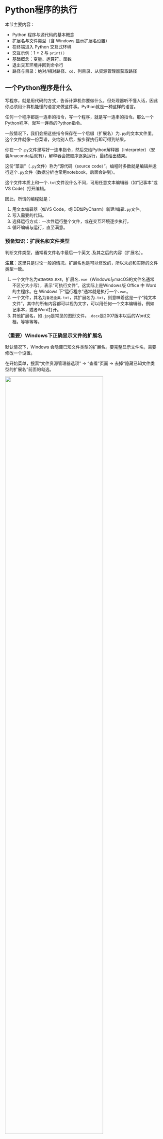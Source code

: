 # Python程序的执行

本节主要内容：

- Python 程序与源代码的基本概念
- 扩展名与文件类型（含 Windows 显示扩展名设置）
- 在终端进入 Python 交互式环境
- 交互示例：1 + 2 与 `print()`
- 基础概念：变量、运算符、函数
- 退出交互环境并回到命令行
- 路径与目录：绝对/相对路径、`cd`、列目录、从资源管理器获取路径

## 一个Python程序是什么

写程序，就是用代码的方式，告诉计算机你要做什么。但处理器听不懂人话，因此你必须用计算机能懂的语言来做这件事。Python就是一种这样的语言。

任何一个程序都是一连串的指令，写一个程序，就是写一连串的指令。那么一个Python程序，就写一连串的Python指令。

一般情况下，我们会把这些指令保存在一个后缀（扩展名）为`.py`的文本文件里。这个文件就像一份菜谱，交给别人后，按步骤执行即可得到结果。

你在一个`.py`文件里写好一连串指令，然后交给Python解释器（Interpreter）（安装Anaconda后就有），解释器会按顺序逐条运行，最终给出结果。

这份“菜谱”（`.py`文件）称为“源代码（source code）”。编程时多数就是编辑并运行这个`.py`文件（数据分析也常用notebook，后面会讲到）。

这个文件本质上和一个`.txt`文件没什么不同，可用任意文本编辑器（如“记事本”或VS Code）打开编辑。

因此，所谓的编程就是：

1. 用文本编辑器（如VS Code，或IDE如PyCharm）新建/编辑`.py`文件。
2. 写入需要的代码。
3. 选择运行方式：一次性运行整个文件，或在交互环境逐步执行。
4. 循环编辑与运行，直至满意。

### 预备知识：扩展名和文件类型 {#ext_name}

判断文件类型，通常看文件名中最后一个英文`.`及其之后的内容（扩展名）。

**注意**：这里只是讨论一般的情况。扩展名也是可以修改的，所以未必和实际的文件类型一致。

1. 一个文件名为`WINWORD.EXE`，扩展名`.exe`（Windows与macOS的文件名通常不区分大小写），表示“可执行文件”。这实际上是Windows版 Office 中 Word 的主程序。在 Windows 下“运行程序”通常就是执行一个`.exe`。
2. 一个文件，其名为`鲁迅全集.txt`，其扩展名为`.txt`，则意味着这是一个“纯文本文件”，其中的所有内容都可以视为文字，可以用任何一个文本编辑器，例如记事本，或者Word打开。
3. 其他扩展名，如`.jpg`是常见的图形文件，`.docx`是2007版本以后的Word文档，等等等等。

### （重要）Windows下正确显示文件的扩展名

默认情况下，Windows 会隐藏已知文件类型的扩展名。要完整显示文件名，需要修改一个设置。

在开始菜单，搜索“文件资源管理器选项” -> “查看”页面 -> 去掉“隐藏已知文件类型的扩展名”前面的勾选。

![](images/显示扩展名.png){width=80%}

这样，在你的资源管理器中，显示文件的时候就会显示文件全名。

## Python的交互式环境 {#python_interactive}

我们先采用最基本的Python的交互式环境，给大家一点运行程序的感觉。 

1.	启动 Anaconda Prompt。（macOS/Linux 启动“终端 Terminal”）

![](images/Anaconda_icon.png)

2. 我们会看到命令行窗口

![](images/terminal.png)

1. 输入`python`并回车，进入 Python 交互式环境。

该命令会启动 Python 解释器：你在其中输入的 Python 语句，会被解释器翻译并执行。

<span style="color:red">**注意：**</span>
看到命令提示符`>>>`（三个大于号）表示处于 Python 交互式环境，此时可直接输入并执行 Python 语句。

截图中的 Python 版本为 3.9.5，你的版本可能更高。

![](images/python-interactive.png)


### 简单的编程：计算1 + 2 
1. 我们依次输入（每行代码以<回车>结束）

```python
#| eval: false
>>> a = 1
>>> b = 2
>>> c = a + b 
>>> print(c)
```

显然，1+2会得到

```python
#| eval: false
3
```


2. 结果大致如图

![](images/basic_add.png)


<span style="color:red">**注意：**</span>

* 无法得到结果`3`，首先检查有没有**输入错误（打错字）**。
* `print(c)`中的小括号，是英文括号。在语法层面上的所有符号，都是**英文符号**。
* 如果输入的代码有误、且已回车，直接重新输入正确的代码即可。


### 上述程序中涉及的一些概念


这个涉及程序设计的几个基本概念：

1. 变量和赋值

变量，顾名思义，一个可变的量。编程中变量的概念和代数中的`x`, `y`, `z`基本一样。
Python中，对变量赋值使用1个等号 “`=`”。
	显然， 我们有3个变量，`a`, `b`和`c`。我们把`1`赋予`a`，`2`赋予`b`，把`a + b`的值赋予`c`。

2. 运算符

加减乘除，以及逻辑运算如是否等于，大于，小于等，我们以后会用到。这里只用到“加法”

3. 函数

和数学函数一样，我们调用一个函数，给这个函数传递一个参数，然后这个函数会根据这个参数做一些事情。可能是为你进行一个计算，可能修改某个变量等等，也可能什么都不做。

这里我们调用的函数是`print()`，它会把你传递给它的变量`c`的值打印出来。函数的调用方法是“函数名+小括号”。

**数据分析的程序，大部分情况下可以视为由变量和函数组成。**

### 退出运行环境

输入`exit()`并回车即可（Windows 也可按 Ctrl+Z 后回车，macOS/Linux 可按 Ctrl+D）。

可见，`exit`本身也是一个函数（函数名+小括号），其调用这个函数的作用是退出Python交互式运行环境。


<span style="color:red">**注意：**</span>一定要退出，以便后续的程序能执行。

此时，我们又回到了一开始的命令行（终端）环境中。

常见的命令提示符：Windows 为`>`，macOS/Linux 多为`$`。

1. 可以执行系统中的命令，但不能执行python中的语句！
2. 要进行交互式的python编程，要首先进入[Python的交互式环境](#python_interactive)中！


## 本节要求

1. 在Windows系统下显示文件的扩展名
2. 在Python的交互环境中计算1+2

## 补充：路径


### 路径Path {#path}

*你的文件或者文件夹（目录），到底保存到了哪里？*

所谓路径(path)，到达某个文件或者文件夹（目录）的层级结构，每一层用一个斜杠“`/`”分割。


在命令行（终端）环境下，命令提示符前通常会显示“当前路径”，表示你所处的目录。

例如 `C:\Users\lee`，指的就是，在你的`C`盘下，`Users`目录下，的`lee`目录。


[**注意**]{style='color:red'} 在你的电脑上，这里的`lee`会替换为你的用户名。

<img src="images/exit_python.png" width="300"/>

这样，你输入的任何命令，都会对“当前路径”生效。

同样，路径既可以指向一个目录（文件夹），也可以指向一个文件。

如`C:\Users\lee\add.py`，就指的是，在你的`C`盘下的`Users`目录下的`lee`目录下的一个叫`add.py`的文件。

### 相对路径和绝对路径

1. 绝对路径：从根目录（Windows下即一个盘符，如c盘或者d盘）开始的路径，可以确定无疑地指向某个文件或者目录。如`C:\Users\lee\add.py`。
2. 相对路径：不从根目录起始的路径。其指向的目的地，从你的“当前路径”开始，往下数。

假如，你的当前路径是`C:\Users`，那么此时，相对路径`lee\add.py`，所指向的，就是当前路径下（`C:\Users`），`lee`目录下的`add.py`。这也等价于绝对路径`C:\Users\lee\add.py`。

3. 两者的区别：绝对路径从根目录开始，相对路径从“当前路径”开始。

### 进入某个目录

Windows 命令行与 macOS 终端均可使用`cd <路径>`进入目录。

例如在终端中输入（使用绝对路径）：
```
cd C:/Users 
```
则会让终端进入到 `C:/Users` 目录下。见提示符`>`前方的“当前路径”已经改变为`C:/Users`。你现在已经位于`C:/Users` 目录。

<img src="images/cd_01.png" width="300"/>

再尝试相对路径（注意将`lee`替换为你的用户名）：

```
cd lee
```
则会让终端进入到 `C:/Users/lee` 目录下。见提示符`>`前方的“当前路径”已经改变为`C:/Users/lee`。你现在已经位于`C:/Users/lee` 目录。

<img src="images/cd_02.png" width="300"/>


其他常用用法：

1. 进入上一级目录

```
cd ..
```

2. 进入根目录

```
cd /
```

这些命令可以帮助你在终端中快速定位到目标目录和文件。

### 用Windows图形界面获得路径 {#use_win}

在 Windows 资源管理器（“此电脑”）中，在任意文件夹点击地址栏：

<img src="images/Windows_01.png" width="400"/>

即可获得该文件夹的路径，复制后可粘贴到命令行中。

<img src="images/Windows_02.png" width="400"/>

<span style="color:red">**特别注意：正反斜杠问题**</span>

在编程语境下，反斜杠“`\`”常有特殊用途。表示路径时，统一使用斜杠“`/`”。

统一的写法，如`C:/Users/lee`


### 列目录

列目录的命令：Windows 为`dir`，macOS/Linux 为`ls`。可自行尝试。
